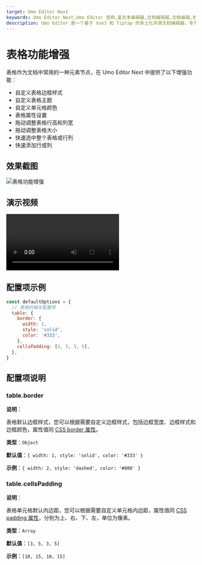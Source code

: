 ```yaml
---
target: Umo Editor Next
keywords: Umo Editor Next,Umo Editor 官网,富文本编辑器,文档编辑器,文档编辑,协同办公
description: Umo Editor 是一个基于 Vue3 和 Tiptap 的本土化开源文档编辑器，专为国人用户设计。它提供了强大的文档编辑能力和 AI 创作功能，支持分页模式、Markdown 语法、富文本编辑、多种格式的节点插入、页面样式设置、文档导出与打印等功能。此外，Umo Editor 还支持自定义扩展、多语言设置和暗色主题。
---
```


# 表格功能增强

表格作为文档中常用的一种元素节点，在 Umo Editor Next 中提供了以下增强功能：

- 自定义表格边框样式
- 自定义表格主题
- 自定义单元格颜色
- 表格属性设置
- 拖动调整表格行高和列宽
- 拖动调整表格大小
- 快速选中整个表格或行列
- 快速添加行或列

## 效果截图

![表格功能增强](https://s2.umodoc.com/demos/table-cn.png)

## 演示视频

<video src="https://s1.umodoc.com/videos/table.mp4" controls="true"></video>

## 配置项示例

```js
const defaultOptions = {
  // 表格的相关配置项
  table: {
    border: {
      width: 1,
      style: 'solid',
      color: '#333',
    },
    cellsPadding: [3, 5, 3, 5],
  },
}
```

## 配置项说明

### table.border

**说明**：

表格默认边框样式，您可以根据需要自定义边框样式，包括边框宽度、边框样式和边框颜色，属性值同 [CSS border 属性](https://developer.mozilla.org/zh-CN/docs/Web/CSS/border)。

**类型**：`Object`

**默认值**：`{ width: 1, style: 'solid', color: '#333' }`

**示例**：`{ width: 2, style: 'dashed', color: '#000' }`

### table.cellsPadding

**说明**：

表格单元格默认内边距，您可以根据需要自定义单元格内边距，属性值同 [CSS padding 属性](https://developer.mozilla.org/zh-CN/docs/Web/CSS/padding)，分别为上、右、下、左，单位为像素。

**类型**：`Array`

**默认值**：`[3, 5, 3, 5]`

**示例**：`[10, 15, 10, 15]`
